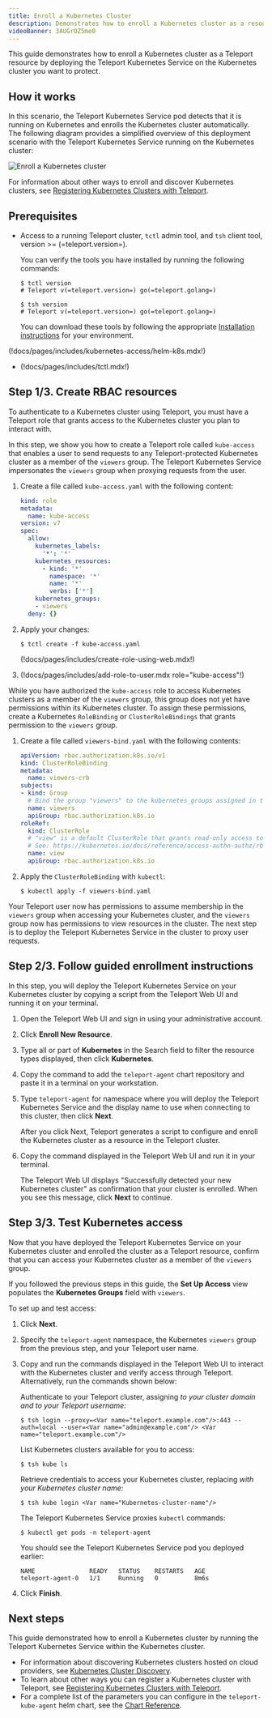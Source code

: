 ```yaml
---
title: Enroll a Kubernetes Cluster
description: Demonstrates how to enroll a Kubernetes cluster as a resource protected by Teleport.
videoBanner: 3AUGrOZ5me0
---
```


This guide demonstrates how to enroll a Kubernetes cluster as a Teleport
resource by deploying the Teleport Kubernetes Service on the Kubernetes cluster
you want to protect. 

## How it works

In this scenario, the Teleport Kubernetes Service pod detects that it is running
on Kubernetes and enrolls the Kubernetes cluster automatically. The following
diagram provides a simplified overview of this deployment scenario with the
Teleport Kubernetes Service running on the Kubernetes cluster:

![Enroll a Kubernetes cluster](../../../img/k8s/enroll-kubernetes.png)

For information about other ways to enroll and discover Kubernetes clusters, see
[Registering Kubernetes Clusters with Teleport](register-clusters/register-clusters.mdx).

## Prerequisites

- Access to a running Teleport cluster, `tctl` admin tool, and `tsh` client tool, 
  version >= (=teleport.version=). 

  You can verify the tools you have installed by running the following commands:

  ```code
  $ tctl version
  # Teleport v(=teleport.version=) go(=teleport.golang=)

  $ tsh version
  # Teleport v(=teleport.version=) go(=teleport.golang=)
  ```
  
  You can download these tools by following the appropriate [Installation 
  instructions](../../installation/linux.mdx) for your environment.

(!docs/pages/includes/kubernetes-access/helm-k8s.mdx!)

- (!docs/pages/includes/tctl.mdx!)

## Step 1/3. Create RBAC resources

To authenticate to a Kubernetes cluster using Teleport, you must have a Teleport
role that grants access to the Kubernetes cluster you plan to interact with.

In this step, we show you how to create a Teleport role called `kube-access`
that enables a user to send requests to any Teleport-protected Kubernetes
cluster as a member of the `viewers` group. The Teleport Kubernetes Service
impersonates the `viewers` group when proxying requests from the user.

1. Create a file called `kube-access.yaml` with the following content:
   
   ```yaml
   kind: role
   metadata:
     name: kube-access
   version: v7
   spec:
     allow:
       kubernetes_labels:
         '*': '*'
       kubernetes_resources:
         - kind: '*'
           namespace: '*'
           name: '*'
           verbs: ['*']
       kubernetes_groups:
       - viewers
     deny: {}
   ```
   
1. Apply your changes:

   ```code
   $ tctl create -f kube-access.yaml
   ```

   (!docs/pages/includes/create-role-using-web.mdx!)

1. (!docs/pages/includes/add-role-to-user.mdx role="kube-access"!)

While you have authorized the `kube-access` role to access Kubernetes clusters
as a member of the `viewers` group, this group does not yet have permissions
within its Kubernetes cluster. To assign these permissions, create a Kubernetes
`RoleBinding` or `ClusterRoleBindings` that grants permission to the `viewers`
group.
   
1. Create a file called `viewers-bind.yaml` with the following contents:

   ```yaml
   apiVersion: rbac.authorization.k8s.io/v1
   kind: ClusterRoleBinding
   metadata:
     name: viewers-crb
   subjects:
   - kind: Group
     # Bind the group "viewers" to the kubernetes_groups assigned in the "kube-access" role
     name: viewers
     apiGroup: rbac.authorization.k8s.io
   roleRef:
     kind: ClusterRole
     # "view" is a default ClusterRole that grants read-only access to resources
     # See: https://kubernetes.io/docs/reference/access-authn-authz/rbac/#user-facing-roles
     name: view
     apiGroup: rbac.authorization.k8s.io
   ```

1. Apply the `ClusterRoleBinding` with `kubectl`:
   
   ```code
   $ kubectl apply -f viewers-bind.yaml
   ```

Your Teleport user now has permissions to assume membership in the `viewers`
group when accessing your Kubernetes cluster, and the `viewers` group now has
permissions to view resources in the cluster. The next step is to deploy the
Teleport Kubernetes Service in the cluster to proxy user requests.

## Step 2/3. Follow guided enrollment instructions

In this step, you will deploy the Teleport Kubernetes Service on your Kubernetes
cluster by copying a script from the Teleport Web UI and running it on your
terminal.

1. Open the Teleport Web UI and sign in using your administrative account.

1. Click **Enroll New Resource**.

1. Type all or part of **Kubernetes** in the Search field to filter the resource types 
   displayed, then click **Kubernetes**.

1. Copy the command to add the `teleport-agent` chart repository and paste 
   it in a terminal on your workstation.

1. Type `teleport-agent` for namespace where you will deploy the Teleport
   Kubernetes Service and the display name to use when connecting to this
   cluster, then click **Next**.

   After you click Next, Teleport generates a script to configure and enroll the 
   Kubernetes cluster as a resource in the Teleport cluster.

1. Copy the command displayed in the Teleport Web UI and run it in your
   terminal.

   The Teleport Web UI displays "Successfully detected your new Kubernetes cluster" as 
   confirmation that your cluster is enrolled. When you see this message, click **Next**
   to continue.

## Step 3/3. Test Kubernetes access

Now that you have deployed the Teleport Kubernetes Service on your Kubernetes
cluster and enrolled the cluster as a Teleport resource, confirm that you can
access your Kubernetes cluster as a member of the `viewers` group.

If you followed the previous steps in this guide, the **Set Up Access** view
populates the **Kubernetes Groups** field with `viewers`.

To set up and test access:

1. Click **Next**.

1. Specify the `teleport-agent` namespace, the Kubernetes `viewers` group from
   the previous step, and your Teleport user name.

1. Copy and run the commands displayed in the Teleport Web UI to interact with the
   Kubernetes cluster and verify access through Teleport. Alternatively, run the
   commands shown below:

   Authenticate to your Teleport cluster, assigning 
   <Var name="teleport.example.com"/> to your cluster domain and 
   <Var name="admin@example.com"/> to your Teleport username:

   ```code
   $ tsh login --proxy=<Var name="teleport.example.com"/>:443 --auth=local --user=<Var name="admin@example.com"/> <Var name="teleport.example.com"/>
   ```

   List Kubernetes clusters available for you to access:

   ```code
   $ tsh kube ls
   ```

   Retrieve credentials to access your Kubernetes cluster, replacing 
   <Var name="Kubernetes-cluster-name"/> with your Kubernetes cluster name:

   ```code
   $ tsh kube login <Var name="Kubernetes-cluster-name"/>
   ```

   The Teleport Kubernetes Service proxies `kubectl` commands: 

   ```code
   $ kubectl get pods -n teleport-agent
   ```

   You should see the Teleport Kubernetes Service pod you deployed earlier:

   ```text
   NAME               READY   STATUS    RESTARTS   AGE
   teleport-agent-0   1/1     Running   0          8m6s
   ```

1. Click **Finish**.

## Next steps

This guide demonstrated how to enroll a Kubernetes cluster by running the
Teleport Kubernetes Service within the Kubernetes cluster. 

- For information about discovering Kubernetes clusters hosted on cloud providers, see 
[Kubernetes Cluster Discovery](../auto-discovery/kubernetes/kubernetes.mdx). 
- To learn about other ways you can register a Kubernetes cluster with Teleport, see 
[Registering Kubernetes Clusters with Teleport](register-clusters/register-clusters.mdx).
- For a complete list of the parameters you can configure in the `teleport-kube-agent` 
helm chart, see the [Chart Reference](../../reference/helm-reference/teleport-kube-agent.mdx).
